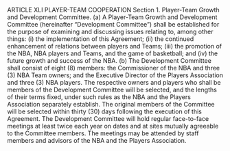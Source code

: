 ARTICLE XLI
                          PLAYER-TEAM COOPERATION
Section 1.     Player-Team Growth and Development Committee.
        (a)    A Player-Team Growth and Development Committee (hereinafter "Development
Committee") shall be established for the purpose of examining and discussing issues relating to,
among other things: (i) the implementation of this Agreement; (ii) the continued enhancement of
relations between players and Teams; (iii) the promotion of the NBA, NBA players and Teams,
and the game of basketball; and (iv) the future growth and success of the NBA.
        (b)    The Development Committee shall consist of eight (8) members: the
Commissioner of the NBA and three (3) NBA Team owners; and the Executive Director of the
Players Association and three (3) NBA players. The respective owners and players who shall be
members of the Development Committee will be selected, and the lengths of their terms fixed,
under such rules as the NBA and the Players Association separately establish. The original
members of the Committee will be selected within thirty (30) days following the execution of
this Agreement. The Development Committee will hold regular face-to-face meetings at least
twice each year on dates and at sites mutually agreeable to the Committee members. The
meetings may be attended by staff members and advisors of the NBA and the Players
Association.